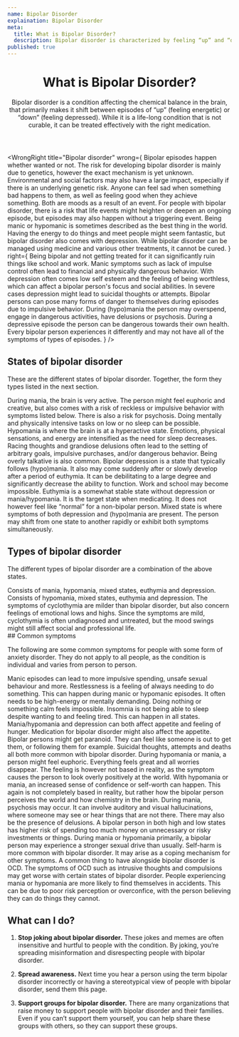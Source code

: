 ```yaml
---
name: Bipolar Disorder
explaination: Bipolar Disorder
meta:
  title: What is Bipolar Disorder?
  description: Bipolar disorder is characterized by feeling “up” and “down” in episodes. Learn more here.
published: true
---
```


<PreviewBanner googleDocUrl="https://docs.google.com/document/d/1vN_2cJPuPJISuyznDwKSrmxDLd2NBNNneTtLi98h5VM/edit?usp=sharing" />

<Header>

# What is Bipolar Disorder?

Bipolar disorder is a condition affecting the chemical balance in the brain, that primarily makes it shift between episodes of “up” (feeling energetic) or “down” (feeling depressed). While it is a life-long condition that is not curable, it can be treated effectively with the right medication.

</Header>

<Main>

<WrongRight
  title="Bipolar disorder"
  wrong={
    <Definition>
      <DefinitionItem summary="A choice">
        Bipolar episodes happen whether wanted or not. The risk for developing bipolar
        disorder is mainly due to genetics, however the exact mechanism is yet unknown.
        Environmental and social factors may also have a large impact, especially if there
        is an underlying genetic risk.
      </DefinitionItem>
      <DefinitionItem summary="Always based on what happens in the surrounding environment">
        Anyone can feel sad when something bad happens to them, as well as feeling good
        when they achieve something. Both are moods as a result of an event. For people
        with bipolar disorder, there is a risk that life events might heighten or deepen
        an ongoing episode, but episodes may also happen without a triggering event.
      </DefinitionItem>
      <DefinitionItem summary="Fun">
        Being manic or hypomanic is sometimes described as the best thing in the world.
        Having the energy to do things and meet people might seem fantastic, but bipolar
        disorder also comes with depression.
      </DefinitionItem>
      <DefinitionItem summary="Curable">
        While bipolar disorder can be managed using medicine and various other treatments,
        it cannot be cured.
      </DefinitionItem>
    </Definition>
  }
  right={
    <Definition>
      <DefinitionItem summary="Debilitating">
        Being bipolar and not getting treated for it can significantly ruin things like
        school and work. Manic symptoms such as lack of impulse control often lead to
        financial and physically dangerous behavior. With depression often comes low self
        esteem and the feeling of being worthless, which can affect a bipolar person's
        focus and social abilities. In severe cases depression might lead to suicidal
        thoughts or attempts.
      </DefinitionItem>
      <DefinitionItem summary="Sometimes dangerous if untreated">
        Bipolar persons can pose many forms of danger to themselves during episodes due to
        impulsive behavior. During (hypo)mania the person may overspend, engage in
        dangerous activities, have delusions or psychosis. During a depressive episode the
        person can be dangerous towards their own health.
      </DefinitionItem>
      <DefinitionItem summary="Individual">
        Every bipolar person experiences it differently and may not have all of the
        symptoms of types of episodes.
      </DefinitionItem>
    </Definition>
  }
/>

<Section>

## States of bipolar disorder

These are the different states of bipolar disorder. Together, the form they types listed in the next section.

<Definition>
  <DefinitionItem summary="Mania">
    During mania, the brain is very active. The person might feel euphoric and creative,
    but also comes with a risk of reckless or impulsive behavior with symptoms listed
    below. There is also a risk for psychosis. Doing mentally and physically intensive
    tasks on low or no sleep can be possible.
  </DefinitionItem>
  <DefinitionItem summary="Hypomania">
    Hypomania is where the brain is at a hyperactive state. Emotions, physical sensations,
    and energy are intensified as the need for sleep decreases. Racing thoughts and
    grandiose delusions often lead to the setting of arbitrary goals, impulsive purchases,
    and/or dangerous behavior. Being overly talkative is also common.
  </DefinitionItem>
  <DefinitionItem summary="Depression">
    Bipolar depression is a state that typically follows (hypo)mania. It also may come
    suddenly after or slowly develop after a period of euthymia. It can be debilitating to
    a large degree and significantly decrease the ability to function. Work and school may
    become impossible.
  </DefinitionItem>
  <DefinitionItem summary="Euthymia">
    Euthymia is a somewhat stable state without depression or mania/hypomania. It is the
    target state when medicating. It does not however feel like “normal” for a non-bipolar
    person.
  </DefinitionItem>
  <DefinitionItem summary="Mixed states">
    Mixed state is where symptoms of both depression and (hypo)mania are present. The
    person may shift from one state to another rapidly or exhibit both symptoms
    simultaneously.
  </DefinitionItem>
</Definition>

</Section>

<Section>

## Types of bipolar disorder

The different types of bipolar disorder are a combination of the above states.

<Definition>
  <DefinitionItem summary="Bipolar 1">
    Consists of mania, hypomania, mixed states, euthymia and depression.
  </DefinitionItem>
  <DefinitionItem summary="Bipolar 2">
    Consists of hypomania, mixed states, euthymia and depression.
  </DefinitionItem>
  <DefinitionItem summary="Cyclothymia">
    The symptoms of cyclothymia are milder than bipolar disorder, but also concern
    feelings of emotional lows and highs. Since the symptoms are mild, cyclothymia is
    often undiagnosed and untreated, but the mood swings might still affect social and
    professional life.
  </DefinitionItem>
</Definition>

</Section>

<Section>
## Common symptoms

The following are some common symptoms for people with some form of anxiety disorder. They do not apply to all people, as the condition is individual and varies from person to person.

<Definition>
  <DefinitionItem summary="Impulsivity">
    Manic episodes can lead to more impulsive spending, unsafe sexual behaviour and more.
  </DefinitionItem>
    <DefinitionItem summary="Restlessness">
    Restlessness is a feeling of always needing to do something. This can happen during manic or hypomanic episodes.  It often needs to be high-energy or mentally demanding. Doing nothing or something calm feels impossible.
  </DefinitionItem>
    <DefinitionItem summary="Insomnia">
    Insomnia is not being able to sleep despite wanting to and feeling tired. This can happen in all states.
  </DefinitionItem>
    <DefinitionItem summary="Eating too much or too little">
    Mania/hypomania and depression can both affect appetite and feeling of hunger. Medication for bipolar disorder might also affect the appetite.
  </DefinitionItem>
    <DefinitionItem summary="Paranoia">
    Bipolar persons might get paranoid. They can feel like someone is out to get them, or following them for example.
  </DefinitionItem>
    <DefinitionItem summary="Suicidal thoughts">
    Suicidal thoughts, attempts and deaths all both more common with bipolar disorder.
  </DefinitionItem>
    <DefinitionItem summary="Euphoria">
    During hypomania or mania, a person might feel euphoric. Everything feels great and all worries disappear. The feeling is however not based in reality, as the symptom causes the person to look overly positively at the world.
  </DefinitionItem>
    <DefinitionItem summary="Overconfidence">
    With hypomania or mania, an increased sense of confidence or self-worth can happen. This again is not completely based in reality, but rather how the bipolar person perceives the world and how chemistry in the brain.
  </DefinitionItem>
    <DefinitionItem summary="Psychosis">
    During mania, psychosis may occur. It can involve auditory and visual hallucinations, where someone may see or hear things that are not there. There may also be the presence of delusions.
  </DefinitionItem>
    <DefinitionItem summary="Gambling or overspending">
    A bipolar person in both high and low states has higher risk of spending too much money on unnecessary or risky investments or things.
  </DefinitionItem>
    <DefinitionItem summary="Hypersexuality">
    During mania or hypomania primarily, a bipolar person may experience a stronger sexual drive than usually.
  </DefinitionItem>
    <DefinitionItem summary="Self-harm">
    Self-harm is more common with bipolar disorder. It may arise as a coping mechanism for other symptoms.
  </DefinitionItem>
    <DefinitionItem summary="Intrusive thoughts">
    A common thing to have alongside bipolar disorder is OCD. The symptoms of OCD such as intrusive thoughts and compulsions may get worse with certain states of bipolar disorder.
  </DefinitionItem>
    <DefinitionItem summary="Prone to accidents">
    People experiencing mania or hypomania are more likely to find themselves in accidents. This can be due to poor risk perception or overconfice, with the person believing they can do things they cannot.
  </DefinitionItem>
</Definition>
</Section>

<Section>

## What can I do?

1. **Stop joking about bipolar disorder.** These jokes and memes are often insensitive and hurtful to people with the condition. By joking, you’re spreading misinformation and disrespecting people with bipolar disorder.

2. **Spread awareness.** Next time you hear a person using the term bipolar disorder incorrectly or having a stereotypical view of people with bipolar disorder, send them this page.

3. **Support groups for bipolar disorder.** There are many organizations that raise money to support people with bipolar disorder and their families. Even if you can’t support them yourself, you can help share these groups with others, so they can support these groups.

</Section>

</Main>
